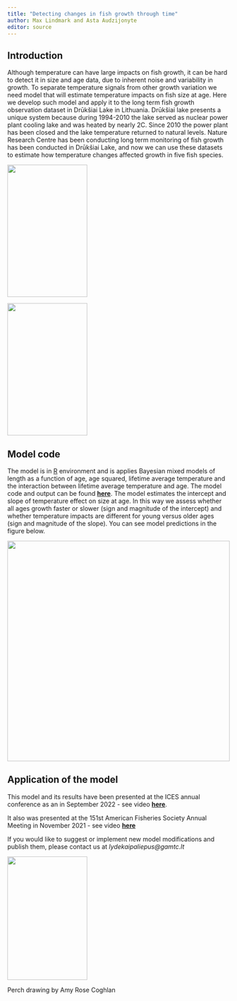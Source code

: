 ```yaml
---
title: "Detecting changes in fish growth through time"
author: Max Lindmark and Asta Audzijonyte
editor: source
---
```


## Introduction

Although temperature can have large impacts on fish growth, it can be hard to detect it in size and age data, due to inherent noise and variability in growth. To separate temperature signals from other growth variation we need model that will estimate temperature impacts on fish size at age. Here we develop such model and apply it to the long term fish growth observation dataset in Drūkšiai Lake in Lithuania. Drūkšiai lake presents a unique system because during 1994-2010 the lake served as nuclear power plant cooling lake and was heated by nearly 2C. Since 2010 the power plant has been closed and the lake temperature returned to natural levels. Nature Research Centre has been conducting long term monitoring of fish growth has been conducted in Drūkšiai Lake, and now we can use these datasets to estimate how temperature changes affected growth in five fish species. 

![](images/IgnalinaAE.jpg){width="60%" height="300"}

![](images/DruksiaiTemp.png){width="60%" height="300"}

## Model code

The model is in [R](https://www.r-project.org/) environment and is applies Bayesian mixed models of length as a function of age, age squared, lifetime average temperature and the interaction between lifetime average temperature and age. The model code and output can be found [**here**](resources/Fit_temp_models.html). The model estimates the intercept and slope of temperature effect on size at age. In this way we assess whether all ages growth faster or slower (sign and magnitude of the intercept) and whether temperature impacts are different for young versus older ages (sign and magnitude of the slope). You can see model predictions in the figure below. 

![](images/GrowthModelPredictions.png){width="100%" height="500"}

## Application of the model 

This model and its results have been presented at the ICES annual conference as an in September 2022 - see video [**here**](https://youtu.be/z7I1vElIv4U). 

It also was presented at the 151st American Fisheries Society Annual Meeting in November 2021 - see video [**here**](https://youtu.be/GvT-kOuJPAU)


If you would like to suggest or implement new model modifications and publish them, please contact us at *lydekaipaliepus@gamtc.lt*

![](images/perch.png){width="60%" height="280"}

Perch drawing by Amy Rose Coghlan 

<!-- comments can go here -->